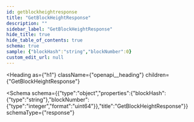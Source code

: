 ```yaml
---
id: getblockheightresponse
title: "GetBlockHeightResponse"
description: ""
sidebar_label: "GetBlockHeightResponse"
hide_title: true
hide_table_of_contents: true
schema: true
sample: {"blockHash":"string","blockNumber":0}
custom_edit_url: null
---
```



<Heading
  as={"h1"}
  className={"openapi__heading"}
  children={"GetBlockHeightResponse"}
>
</Heading>





<Schema
  schema={{"type":"object","properties":{"blockHash":{"type":"string"},"blockNumber":{"type":"integer","format":"uint64"}},"title":"GetBlockHeightResponse"}}
  schemaType={"response"}
>
  
</Schema>
            